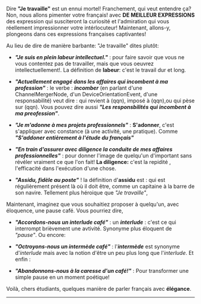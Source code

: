 Dire **"Je travaille"** est un ennui mortel! Franchement, qui veut entendre ça? Non, nous allons pimenter votre français! avec **DE MEILLEUR EXPRESSIONS** des expression qui susciteront la curiosité et l'admiration qui vous réellement impressionner votre intérlocuteur!
Maintenant, allons-y, plongeons dans ces expressions françaises captivantes!

Au lieu de dire de manière barbante: "Je travaille" dites plutôt:

- **_"Je suis en plein labeur intellectuel."_** : pour faire savoir que vous ne vous contentez pas de travailler, mais que vous oeuvrez intellectuellement!. La définition de **labeur**: c'est le travail dur et long.

- **_"Actuellement engagé dans les affaires qui incombent à ma profession"_** : le verbe : **_incomber_** (en parlant d'une ChannelMergerNode, d'un DeviceOrientationEvent, d'une responsabilité) veut dire : qui revient à (qqn), imposé à (qqn),ou qui pèse sur (qqn). Vous pouvez dire aussi **_"Les responsbilités qui incombent à ma preofession"_**.

- **_"Je m'adonne à mes projets professionnels"_** : **S'adonner**, c'est s'appliquer avec constance (à une activité, une pratique). Comme **_"S'addoner entièrement à l'étude du français"_**

- **_"En train d'assurer avec diligence la conduite de mes affaires professionnelles"_** : pour donner l'image de quelqu'un d'important sans révéler vraiment ce que l'on fait! **La diligence:** c'est la repidité , l'efficacité dans l'exécution d'une chose.

- **_"Assidu, fidèle au poste"_** ! la définition d'**assidu** est : qui est régulièrement présent là où il doit être, comme un capitaine à la barre de son navire. Tellement plus héroique que _"Je travaille"_,

Maintenant, imaginez que vous souhaitiez proposer à quelqu'un, avec éloquence, une pause café. Vous pourriez dire,

- **_"Accordons-nous un interlude café"_** : un **_interlude_** : c'est ce qui interrompt brièvement une avtivité. Synonyme plus éloquent de _"pause"_. Ou encore:

- **_"Octroyons-nous un intermède café"_** : l'**_intermède_** est synonyme d'_interlude_ mais avec la notion d'être un peu plus long que l'_interlude_. Et enfin :

- **_"Abandonnons-nous à la caresse d'un café!"_** : Pour transformer une simple pause en un moment poétique!

Voilà, chers étudiants, quelques manière de parler français avec **élégance**.

---